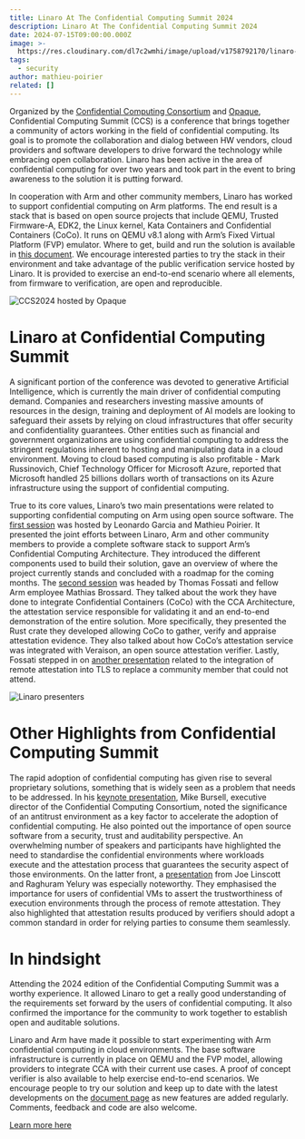 ```yaml
---
title: Linaro At The Confidential Computing Summit 2024
description: Linaro At The Confidential Computing Summit 2024
date: 2024-07-15T09:00:00.000Z
image: >-
  https://res.cloudinary.com/dl7c2wmhi/image/upload/v1758792170/linaro-website/images/blog/ccs2024-image1_re3oo6.jpg
tags:
  - security
author: mathieu-poirier
related: []
---
```

Organized by the [Confidential Computing Consortium](https://confidentialcomputing.io/) and [Opaque](https://www.opaque.co/), Confidential Computing Summit (CCS) is a conference that brings together a community of actors working in the field of confidential computing.  Its goal is to promote the collaboration and dialog between HW vendors, cloud providers and software developers to drive forward the technology while embracing open collaboration.  Linaro has been active in the area of confidential computing for over two years and took part in the event to bring awareness to the solution it is putting forward.   

In cooperation with Arm and other community members, Linaro has worked to support confidential computing on Arm platforms.  The end result is a stack that is based on open source projects that include QEMU, Trusted Firmware-A, EDK2, the Linux kernel, Kata Containers and Confidential Containers (CoCo).  It runs on QEMU v8.1 along with Arm’s Fixed Virtual Platform (FVP) emulator.  Where to get, build and run the solution is available in [this document](https://linaro.atlassian.net/wiki/spaces/QEMU/pages/29051027459/Building+an+RME+stack+for+QEMU).  We encourage interested parties to try the stack in their environment and take advantage of the public verification service hosted by Linaro.  It is provided to exercise an end-to-end scenario where all elements, from firmware to verification, are open and reproducible.

![CCS2024 hosted by Opaque](https://res.cloudinary.com/dl7c2wmhi/image/upload/v1758792170/linaro-website/images/blog/ccs2024-image2_jqfwcu.jpg)

# Linaro at Confidential Computing Summit
A significant portion of the conference was devoted to generative Artificial Intelligence, which is currently the main driver of confidential computing demand.  Companies and researchers investing massive amounts of resources in the design, training and deployment of AI models are looking to safeguard their assets by relying on cloud infrastructures that offer security and confidentiality guarantees.  Other entities such as financial and government organizations are using confidential computing to address the stringent regulations inherent to hosting and manipulating data in a cloud environment.  Moving to cloud based computing is also profitable - Mark Russinovich, Chief Technology Officer for Microsoft Azure, reported that Microsoft handled 25 billions dollars worth of transactions on its Azure infrastructure using the support of confidential computing.

True to its core values, Linaro’s two main presentations were related to supporting confidential computing on Arm using open source software.  The [first session](https://www.confidentialcomputingsummit.com/session/enabling-arm-confidential-compute-architecture-cca-on-open-source) was hosted by Leonardo Garcia and Mathieu Poirier.  It presented the joint efforts between Linaro, Arm and other community members to provide a complete software stack to support Arm’s Confidential Computing Architecture.  They introduced the different components used to build their solution, gave an overview of where the project currently stands and concluded with a roadmap for the coming months.  The [second session](https://www.confidentialcomputingsummit.com/session/moving-beyond-vms-with-coco-on-arm) was headed by Thomas Fossati and fellow Arm employee Mathias Brossard.  They talked about the work they have done to integrate Confidential Containers (CoCo) with the CCA Architecture, the attestation service responsible for validating it and an end-to-end demonstration of the entire solution.  More specifically, they presented the Rust crate they developed allowing CoCo to gather, verify and appraise attestation evidence.  They also talked about how CoCo’s attestation service was integrated with Veraison, an open source attestation verifier.  Lastly, Fossati stepped in on [another presentation](https://www.confidentialcomputingsummit.com/session/attested-tls-and-formalization) related to the integration of remote attestation into TLS to replace a community member that could not attend.

![Linaro presenters](https://res.cloudinary.com/dl7c2wmhi/image/upload/v1758792170/linaro-website/images/blog/ccs2024-image3_wcphyy.jpg)

# Other Highlights from Confidential Computing Summit
The rapid adoption of confidential computing has given rise to several proprietary solutions, something that is widely seen as a problem that needs to be addressed.  In his [keynote presentation](https://youtu.be/rKVFDzZ937I), Mike Bursell, executive director of the Confidential Computing Consortium, noted the significance of an antitrust environment as a key factor to accelerate the adoption of confidential computing.  He also pointed out the importance of open source software from a security, trust and auditability perspective.  An overwhelming number of speakers and participants have highlighted the need to standardise the confidential environments where workloads execute and the attestation process that guarantees the security aspect of those environments.  On the latter front, a [presentation](https://www.confidentialcomputingsummit.com/session/towards-the-goal-of-confidential-computing-cc-ubiquity-interoperability-efforts-by-microsoft-and-intel-towards-attestation-standardization) from Joe Linscott and Raghuram Yelury was especially noteworthy.  They emphasised the importance for users of confidential VMs to assert the trustworthiness of execution environments through the process of remote attestation.  They also highlighted that attestation results produced by verifiers should adopt a common standard in order for relying parties to consume them seamlessly. 

# In hindsight
Attending the 2024 edition of the Confidential Computing Summit was a worthy experience. It allowed Linaro to get a really good understanding of the requirements set forward by the users of confidential computing. It also confirmed the importance for the community to work together to establish open and auditable solutions. 

Linaro and Arm have made it possible to start experimenting with Arm confidential computing in cloud environments. The base software infrastructure is currently in place on QEMU and the FVP model, allowing providers to integrate CCA with their current use cases. A proof of concept verifier is also available to help exercise end-to-end scenarios. We encourage people to try our solution and keep up to date with the latest developments on the [document page](https://linaro.atlassian.net/wiki/spaces/QEMU/pages/29051027459/Building+an+RME+stack+for+QEMU) as new features are added regularly. Comments, feedback and code are also welcome.

[Learn more here](https://linaro.atlassian.net/wiki/spaces/QEMU/pages/29051027459/Building+an+RME+stack+for+QEMU)
